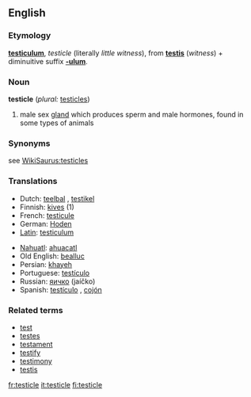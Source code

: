 ==English==
===Etymology===
{{L.}} '''[[testiculum]]''', ''testicle'' (literally ''little witness''), from '''[[testis]]''' (''witness'') + diminuitive suffix '''[[-ulum]]'''.

===Noun===
'''testicle''' (''plural:'' [[testicles]])

# male sex [[gland]] which produces sperm and male hormones, found in some types of animals

===Synonyms===
see [[WikiSaurus:testicles]]

===Translations===
{{top}}
*Dutch: [[teelbal]] {{m}}, [[testikel]] {{n}}
*Finnish: [[kives]] (1)
*French: [[testicule]] {{m}}
*German: [[Hoden]] {{m}}
*[[Latin]]: [[testiculum]] {{n}}
{{mid}}
*[[Nahuatl]]: [[ahuacatl]]
*Old English: [[beallucas|bealluc]]
*Persian: {{FAchar|[[خایه]]}} [[khayeh]]
*Portuguese: [[testículo]] {{m}}
*Russian: [[яичко]] (jaíčko) {{n}}
*Spanish: [[testículo]] {{m}}, [[cojón]] {{m}}
{{bottom}}

===Related terms===
*[[test]]
*[[testes]]
*[[testament]]
*[[testify]]
*[[testimony]]
*[[testis]]

[[fr:testicle]]
[[it:testicle]]
[[fi:testicle]]